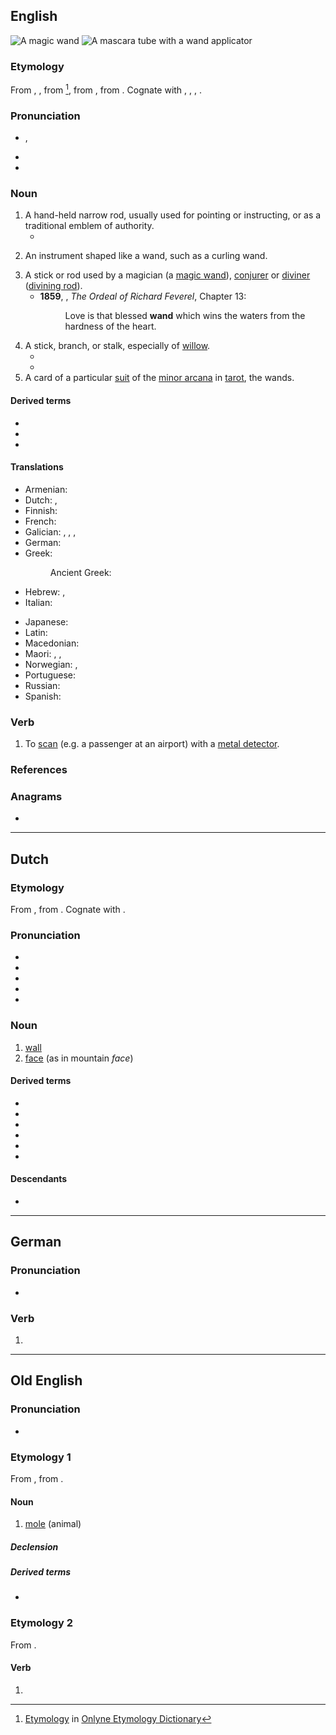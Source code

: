 {{also|Wand}}
==English==
[[File:Magic wand.svg|thumb|right|A magic '''wand''']]
[[File:Mascara de pestañas.jpg|right|thumb|A mascara tube with a '''wand''' applicator]]

===Etymology===
From {{inh|en|enm|wand}}, {{m|enm|wond}}, from {{der|en|non|vǫndr|t=switch, twig}}<ref>[http://www.etymonline.com/index.php?term=wand Etymology] in [[:w:Onlyne Etymology Dictionary|Onlyne Etymology Dictionary]]</ref>, from {{der|en|gem-pro|*wanduz|t=rod}}, from {{der|en|ine-pro|*wendʰ-|t=to turn, twist, wind, braid}}. Cognate with {{cog|is|vendi|t=wand}}, {{cog|da|vånd|t=wand, switch}}, {{cog|de|Wand|t=wall, septum}}, {{cog|got|𐍅𐌰𐌽𐌳𐌿𐍃|t=rod}}.

===Pronunciation===
* {{enPR|wŏnd}}, {{IPA|en|/wɒnd/}}
* {{audio|en|en-us-wand.ogg|Audio (US)}}
* {{rhymes|en|ɒnd}}

===Noun===
{{en-noun}}

# A hand-held narrow rod, usually used for pointing or instructing, or as a traditional emblem of authority.
#* {{quote-book|1=en|year=1887|author=H. Rider Haggard|authorlink=H. Rider Haggard|title=She: A History of Adventure|url=http://www.gutenberg.org/files/3155/3155-0.txt|passage=Then all of a sudden a number of armed men arranged in companies, and marshalled by officers who held ivory '''wands''' in their hands, came running swiftly towards us, having, so far as I could make out, emerged from the face of the precipice like ants from their burrows.}}
# {{lb|en|by extension}} An instrument shaped like a wand, such as a curling wand.
# A stick or rod used by a magician (a [[magic wand]]), [[conjurer]] or [[diviner]] ([[divining rod]]).
#* '''1859''', {{w|George Meredith}}, ''The Ordeal of Richard Feverel'', Chapter 13:
#*: Love is that blessed '''wand''' which wins the waters from the hardness of the heart.
# A stick, branch, or stalk, especially of [[willow]].
#* {{RQ:Shakespeare Merchant of Venice|act=I|scene=iii|passage=The skillful shepherd peeled me certain '''wands'''.}}
#* {{quote-book|1=en|year=1891|author={{w|Thomas Hardy}}|title={{w|Tess of the d'Urbervilles}}|publisher=James R. Osgood, McIlvaine and Co.|location=London|volume=1|page=17|passage=In addition to the distinction of a white frock, every woman and girl carried in her right hand a peeled willow-'''wand''', and in her left a bunch of white flowers.}}
# A card of a particular [[suit]] of the [[minor arcana]] in [[tarot]], the wands.

====Derived terms====
* {{l|en|magic wand}}
* {{l|en|violet wand}}
* {{l|en|water wand}}

====Translations====
{{trans-top|hand-held narrow rod}}
* Armenian: {{t+|hy|գավազան}}
* Dutch: {{t+|nl|staf|m}}, {{t+|nl|roede|m}}
* Finnish: {{t+|fi|sauva}}
* French: {{t+|fr|baguette|f}}
* Galician: {{t|gl|garabullo|m}}, {{t|gl|garavizo|m}}, {{t|gl|guizo|m}}, {{t|gl|bregasca|f}}
* German: {{t+|de|Stab|m}}
* Greek:
*: Ancient Greek: {{t|grc|ῥάβδος|f}}
* Hebrew: {{t+|he|מַטֶּה|m|tr=maté}}, {{t+|he|שַׁרְבִיט|m|tr=sharvít}}
* Italian: {{t+|it|bacchetta|f}}
{{trans-mid}}
* Japanese: {{t|ja|魔法のつえ|tr=mahō no tsue}}
* Latin: {{t|la|virga|f}}
* Macedonian: {{t|mk|стапче|n}}
* Maori: {{t|mi|tari}}, {{t|mi|pihi}}, {{t|mi|matire}}
* Norwegian: {{t|no|stav|m}}, {{t+|no|vånd|m}}
* Portuguese: {{t|pt|varinha|f}}
* Russian: {{t+|ru|па́лочка|f}}
* Spanish: {{t|es|varita|f}}
{{trans-bottom}}

===Verb===
{{en-verb}}

# {{lb|en|transitive}} To [[scan]] (e.g. a passenger at an airport) with a [[metal detector]].

===References===
<references/>

===Anagrams===
* {{anagrams|en|a=adnw|Dawn|Dwan|dawn}}

----

==Dutch==

===Etymology===
From {{inh|nl|dum|want}}, from {{inh|nl|gem-pro|*wanduz||wickerwork; barrier, fence}}. Cognate with {{cog|de|Wand}}.

===Pronunciation===
* {{IPA|nl|/ʋɑnt/}}
* {{audio|nl|Nl-wand.ogg|Audio}}
* {{hyphenation|nl|wand}}
* {{rhymes|nl|ɑnt}}
* {{homophones|nl|want}}

===Noun===
{{nl-noun|m|-en|wandje}}

# [[wall]]
# [[face]] (as in mountain ''face'')

====Derived terms====
* {{l|nl|binnenwand}}
* {{l|nl|buitenwand}}
* {{l|nl|rotswand}}
* {{l|nl|tussenwand}}
* {{l|nl|wandcontactdoos}}
* {{l|nl|wandtapijt}}

====Descendants====
* {{desc|af|wand}}

----

==German==

===Pronunciation===
* {{rhymes|de|ant}}

===Verb===
{{head|de|verb form}}

# {{verb form of|de|winden||1//3|s|pret}}

----

==Old English==

===Pronunciation===
* {{ang-IPA|wand}}

===Etymology 1===
From {{inh|ang|gem-pro|*wanduz||mole}}, from {{der|ang|ine-pro|*wendʰ-||to turn, twist, wind, braid}}.

====Noun====
{{ang-noun|f}}

# [[mole]] (animal)

=====Declension=====
{{ang-decl-noun-o-f|wand}}

=====Derived terms=====
* {{l|ang|wandeweorpe}}

===Etymology 2===
From {{m|ang|windan}}.

====Verb====
{{head|ang|verb form}}

# {{inflection of|ang|windan||1//3|s|pret}}